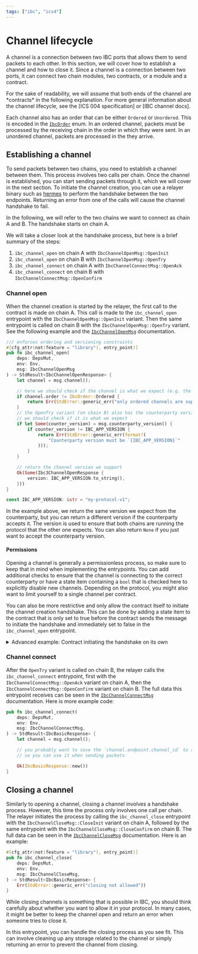 ```yaml
---
tags: ["ibc", "ics4"]
---
```



# Channel lifecycle

A channel is a connection between two IBC ports that allows them to send packets
to each other. In this section, we will cover how to establish a channel and how
to close it. Since a channel is a connection between two ports, it can connect
two chain modules, two contracts, or a module and a contract.

<Callout>
  For the sake of readability, we will assume that both ends of the channel are
  *contracts* in the following explanation. For more general information about
  the channel lifecycle, see the [ICS 004 specification] or [IBC channel docs].
</Callout>

Each channel also has an order that can be either `Ordered` or `Unordered`. This
is encoded in the [`IbcOrder`] enum. In an ordered channel, packets must be
processed by the receiving chain in the order in which they were sent. In an
unordered channel, packets are processed in the they arrive.

[`IbcOrder`]:
  https://docs.rs/cosmwasm-std/latest/cosmwasm_std/enum.IbcOrder.html
[ICS 004 specification]:
  https://github.com/cosmos/ibc/tree/main/spec/core/ics-004-channel-and-packet-semantics#channel-lifecycle-management
[IBC channel docs]: https://ibc.cosmos.network/main/ibc/overview#channels

## Establishing a channel

To send packets between two chains, you need to establish a channel between
them. This process involves two calls per chain. Once the channel is
established, you can start sending packets through it, which we will cover in
the next section. To initiate the channel creation, you can use a relayer binary
such as [hermes] to perform the handshake between the two endpoints. Returning
an error from one of the calls will cause the channel handshake to fail.

In the following, we will refer to the two chains we want to connect as chain A
and B. The handshake starts on chain A.

We will take a closer look at the handshake process, but here is a brief summary
of the steps:

1. `ibc_channel_open` on chain A with `IbcChannelOpenMsg::OpenInit`
2. `ibc_channel_open` on chain B with `IbcChannelOpenMsg::OpenTry`
3. `ibc_channel_connect` on chain A with `IbcChannelConnectMsg::OpenAck`
4. `ibc_channel_connect` on chain B with `IbcChannelConnectMsg::OpenConfirm`

[hermes]:
  https://hermes.informal.systems/tutorials/local-chains/add-a-new-relay-path.html#3-channel-identifiers

### Channel open

When the channel creation is started by the relayer, the first call to the
contract is made on chain A. This call is made to the `ibc_channel_open`
entrypoint with the `IbcChannelOpenMsg::OpenInit` variant. Then the same
entrypoint is called on chain B with the `IbcChannelOpenMsg::OpenTry` variant.
See the following example and the [`IbcChannelOpenMsg`] documentation.

```rust filename="ibc.rs" template="core"
/// enforces ordering and versioning constraints
#[cfg_attr(not(feature = "library"), entry_point)]
pub fn ibc_channel_open(
    deps: DepsMut,
    env: Env,
    msg: IbcChannelOpenMsg
) -> StdResult<IbcChannelOpenResponse> {
    let channel = msg.channel();

    // here we should check if the channel is what we expect (e.g. the order)
    if channel.order != IbcOrder::Ordered {
        return Err(StdError::generic_err("only ordered channels are supported"));
    }
    // the OpenTry variant (on chain B) also has the counterparty version
    // we should check if it is what we expect
    if let Some(counter_version) = msg.counterparty_version() {
        if counter_version != IBC_APP_VERSION {
            return Err(StdError::generic_err(format!(
                "Counterparty version must be `{IBC_APP_VERSION}`"
            )));
        }
    }

    // return the channel version we support
    Ok(Some(Ibc3ChannelOpenResponse {
        version: IBC_APP_VERSION.to_string(),
    }))
}

const IBC_APP_VERSION: &str = "my-protocol-v1";
```

In the example above, we return the same version we expect from the
counterparty, but you can return a different version if the counterparty accepts
it. The version is used to ensure that both chains are running the protocol that
the other one expects. You can also return `None` if you just want to accept the
counterparty version.

[`IbcChannelOpenMsg`]:
  https://docs.rs/cosmwasm-std/latest/cosmwasm_std/enum.IbcChannelOpenMsg.html

#### Permissions

Opening a channel is generally a permissionless process, so make sure to keep
that in mind when implementing the entrypoints. You can add additional checks to
ensure that the channel is connecting to the correct counterparty or have a
state item containing a `bool` that is checked here to explicitly disable new
channels. Depending on the protocol, you might also want to limit yourself to a
single channel per contract.

You can also be more restrictive and only allow the contract itself to initiate
the channel creation handshake. This can be done by adding a state item to the
contract that is only set to true before the contract sends the message to
initiate the handshake and immediately set to false in the `ibc_channel_open`
entrypoint.

<details>
  <summary>Advanced example: Contract initiating the handshake on its own</summary>
  
  <Callout>
    The following example requires the `cosmos-sdk-proto` crate that provides
    protobuf types for Cosmos SDK messages.
  </Callout>

```rust filename="ibc.rs" template="ibc-channel"
use cosmos_sdk_proto::ibc::core::channel::v1::{
    Channel, Counterparty, MsgChannelOpenInit, Order, State,
};
use cosmos_sdk_proto::traits::Message;
use cw_storage_plus::Item;

/// Creates a new Cosmos SDK message that initiates the channel handshake
pub fn new_msg_channel_open_init(
    deps: Deps,
    env: &Env,
    connection_id: String,
    counterparty_port_id: String,
) -> StdResult<MsgChannelOpenInit> {
    // retrieve the contract's IBC port
    let port_id = deps
        .querier
        .query_wasm_contract_info(&env.contract.address)?
        .ibc_port
        .unwrap(); // this is never `None` for contracts with all IBC entrypoints

    // prepare the channel open message
    Ok(MsgChannelOpenInit {
        port_id,
        channel: Some(Channel {
            state: State::Init.into(),
            ordering: Order::Ordered.into(),
            counterparty: Some(Counterparty {
                port_id: counterparty_port_id,
                channel_id: String::new(),
            }),
            connection_hops: vec![connection_id],
            version: IBC_APP_VERSION.to_string(),
        }),
        signer: env.contract.address.to_string(),
    })
}

#[cfg_attr(not(feature = "library"), entry_point)]
pub fn ibc_channel_open(
    deps: DepsMut,
    _env: Env,
    msg: IbcChannelOpenMsg,
) -> StdResult<IbcChannelOpenResponse> {
    match msg {
        IbcChannelOpenMsg::OpenInit { channel } => {
            // check if channel opening is allowed
            ensure!(
                ALLOW_CHANNEL_OPENING.load(deps.storage)?,
                StdError::generic_err("channel opening is disabled")
            );
            // disable channel opening again
            ALLOW_CHANNEL_OPENING.save(deps.storage, &false)?;

            // ...
        }
        IbcChannelOpenMsg::OpenTry { .. } => { /* ... */ }
    }

    Ok(None)
}

#[cfg_attr(not(feature = "library"), entry_point)]
pub fn execute(
    deps: DepsMut,
    env: Env,
    info: MessageInfo,
    msg: ExecuteMsg,
) -> Result<Response, ContractError> {
    // ...

    // prepare the channel open message
    let channel_open_init = new_msg_channel_open_init(
        deps.as_ref(),
        &env,
        msg.connection_id,
        msg.counterparty_port_id,
    )?;

    // enable channel opening
    ALLOW_CHANNEL_OPENING.save(deps.storage, &true)?;

    // send an any message to initiate the channel opening
    // Note that you need to use the deprecated `CosmosMsg::Stargate` variant if you need to
    // support pre-2.0 chains
    Ok(Response::new().add_message(AnyMsg {
        type_url: "/ibc.core.channel.v1.MsgChannelOpenInit".into(),
        value: channel_open_init.encode_to_vec().into(),
    }))
}

pub const ALLOW_CHANNEL_OPENING: Item<bool> = Item::new("allow_opening");
const IBC_APP_VERSION: &str = "my-protocol-v1";
```

As you can see, the contract itself sends the message to initialize the channel
handshake in this example. Please note that the rest of the handshake still
needs to be done by a relayer.

</details>

### Channel connect

After the `OpenTry` variant is called on chain B, the relayer calls the
`ibc_channel_connect` entrypoint, first with the `IbcChannelConnectMsg::OpenAck`
variant on chain A, then the `IbcChannelConnectMsg::OpenConfirm` variant on
chain B. The full data this entrypoint receives can be seen in the
[`IbcChannelConnectMsg`] documentation. Here is more example code:

```rust filename="ibc.rs" template="core"
pub fn ibc_channel_connect(
    deps: DepsMut,
    env: Env,
    msg: IbcChannelConnectMsg,
) -> StdResult<IbcBasicResponse> {
    let channel = msg.channel();

    // you probably want to save the `channel.endpoint.channel_id` to storage,
    // so you can use it when sending packets

    Ok(IbcBasicResponse::new())
}
```

[`IbcChannelConnectMsg`]:
  https://docs.rs/cosmwasm-std/latest/cosmwasm_std/enum.IbcChannelConnectMsg.html

## Closing a channel

Similarly to opening a channel, closing a channel involves a handshake process.
However, this time the process only involves one call per chain. The relayer
initiates the process by calling the `ibc_channel_close` entrypoint with the
`IbcChannelCloseMsg::CloseInit` variant on chain A, followed by the same
entrypoint with the `IbcChannelCloseMsg::CloseConfirm` on chain B. The full data
can be seen in the [`IbcChannelCloseMsg`] documentation. Here is an example:

```rust filename="ibc.rs" template="core"
#[cfg_attr(not(feature = "library"), entry_point)]
pub fn ibc_channel_close(
    deps: DepsMut,
    env: Env,
    msg: IbcChannelCloseMsg,
) -> StdResult<IbcBasicResponse> {
    Err(StdError::generic_err("closing not allowed"))
}
```

<Callout type="warning">
  While closing channels is something that is possible in IBC, you should think
  carefully about whether you want to allow it in your protocol. In many cases,
  it might be better to keep the channel open and return an error when someone
  tries to close it.
</Callout>

In this entrypoint, you can handle the closing process as you see fit. This can
involve cleaning up any storage related to the channel or simply returning an
error to prevent the channel from closing.

[`IbcChannelCloseMsg`]:
  https://docs.rs/cosmwasm-std/latest/cosmwasm_std/enum.IbcChannelCloseMsg.html
